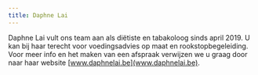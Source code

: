 ```yaml
---
title: Daphne Lai
---
```


Daphne Lai vult ons team aan als diëtiste en tabakoloog sinds april 2019. U kan bij haar terecht voor voedingsadvies op maat en rookstopbegeleiding. Voor meer info en het maken van een afspraak verwijzen we u graag door naar haar website [www.daphnelai.be](www.daphnelai.be).
